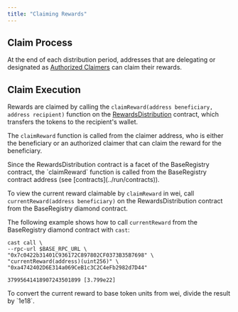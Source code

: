 ```yaml
---
title: "Claiming Rewards"
---
```


## Claim Process

At the end of each distribution period, addresses that are delegating or designated as [Authorized Claimers](./delegation) can claim their rewards.

## Claim Execution

Rewards are claimed by calling the `claimReward(address beneficiary, address recipient)` function on the [RewardsDistribution](https://github.com/towns-protocol/towns/blob/main/contracts/src/base/registry/facets/distribution/v2/RewardsDistribution.sol) contract, which transfers the tokens to the recipient's wallet.

The `claimReward` function is called from the claimer address, who is either the beneficiary or an authorized claimer that can claim the reward for the beneficiary.

<Note>
  Since the RewardsDistribution contract is a facet of the BaseRegistry contract, the `claimReward` function is called from the BaseRegistry contract address (see [contracts](../run/contracts)).
</Note>

To view the current reward claimable by `claimReward` in wei, call `currentReward(address beneficiary)` on the RewardsDistribution contract from the BaseRegistry diamond contract.

The following example shows how to call `currentReward` from the BaseRegistry diamond contract with `cast`:

```
cast call \
--rpc-url $BASE_RPC_URL \
"0x7c0422b31401C936172C897802CF0373B35B7698" \
"currentReward(address)(uint256)" \
"0xa4742402D6E314a069CeB1c3C2C4eFb2982d7D44"

37995641418907243501899 [3.799e22]
```

<Note>
  To convert the current reward to base token units from wei, divide the result by `1e18`.
</Note>